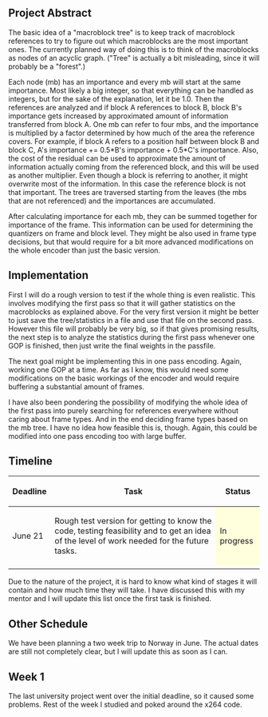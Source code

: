 {{SoCProject|year=2008|student=[[User:Kuukunen|Aki Jäntti]]|mentor=Alex Izvorski}}

==Project Abstract==

The basic idea of a "macroblock tree" is to keep track of macroblock references to try to figure out which macroblocks are the most important ones. The currently planned way of doing this is to think of the macroblocks as nodes of an acyclic graph. ("Tree" is actually a bit misleading, since it will probably be a "forest".)

Each node (mb) has an importance and every mb will start at the same importance. Most likely a big integer, so that everything can be handled as integers, but for the sake of the explanation, let it be 1.0. Then the references are analyzed and if block A references to block B, block B's importance gets increased by approximated amount of information transferred from block A. One mb can refer to four mbs, and the importance is multiplied by a factor determined by how much of the area the reference covers. For example, if block A refers to a position half between block B and block C, A's importance += 0.5*B's importance + 0.5*C's importance. Also, the cost of the residual can be used to approximate the amount of information actually coming from the referenced block, and this will be used as another multiplier. Even though a block is referring to another, it might overwrite most of the information. In this case the reference block is not that important. The trees are traversed starting from the leaves (the mbs that are not referenced) and the importances are accumulated.

After calculating importance for each mb, they can be summed together for importance of the frame. This information can be used for determining the quantizers on frame and block level. They might be also used in frame type decisions, but that would require for a bit more advanced modifications on the whole encoder than just the basic version.

==Implementation==

First I will do a rough version to test if the whole thing is even realistic. This involves modifying the first pass so that it will gather statistics on the macroblocks as explained above. For the very first version it might be better to just save the tree/statistics in a file and use that file on the second pass. However this file will probably be very big, so if that gives promising results, the next step is to analyze the statistics during the first pass whenever one GOP is finished, then just write the final weights in the passfile.

The next goal might be implementing this in one pass encoding. Again, working one GOP at a time. As far as I know, this would need some modifications on the basic workings of the encoder and would require buffering a substantial amount of frames.

I have also been pondering the possibility of modifying the whole idea of the first pass into purely searching for references everywhere without caring about frame types. And in the end deciding frame types based on the mb tree. I have no idea how feasible this is, though. Again, this could be modified into one pass encoding too with large buffer.

==Timeline==

{| class="wikitable"
! Deadline !! Task !! Status
|-
| June 21 || Rough test version for getting to know the code, testing feasibility and to get an idea of the level of work needed for the future tasks. || style="background: #ffffdd"|In progress
|-
|}

Due to the nature of the project, it is hard to know what kind of stages it will contain and how much time they will take. I have discussed this with my mentor and I will update this list once the first task is finished.

==Other Schedule==

We have been planning a two week trip to Norway in June. The actual dates are still not completely clear, but I will update this as soon as I can.

==Week 1==

The last university project went over the initial deadline, so it caused some problems. Rest of the week I studied and poked around the x264 code.